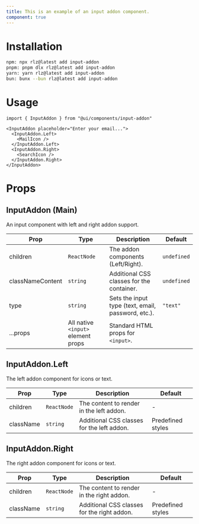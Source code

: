 ```yaml
---
title: This is an example of an input addon component.
component: true
---
```


<ComponentPreview name="inputAddon" />

# Installation
```bash
npm: npx rlz@latest add input-addon
pnpm: pnpm dlx rlz@latest add input-addon
yarn: yarn rlz@latest add input-addon
bun: bunx --bun rlz@latest add input-addon
```

# Usage
```tsx
import { InputAddon } from "@ui/components/input-addon"
```

```tsx
<InputAddon placeholder="Enter your email...">
  <InputAddon.Left>
    <MailIcon />
  </InputAddon.Left>
  <InputAddon.Right>
    <SearchIcon />
  </InputAddon.Right>
</InputAddon>
```

# Props
<Separator orientation="horizontal" />
<ComponentProps name="inputAddon" />

<MarkdownFallback>

## InputAddon (Main)

An input component with left and right addon support.

| Prop | Type | Description | Default |
|------|------|-------------|---------|
| children | `ReactNode` | The addon components (Left/Right). | `undefined` |
| classNameContent | `string` | Additional CSS classes for the container. | `undefined` |
| type | `string` | Sets the input type (text, email, password, etc.). | `"text"` |
| ...props | All native `<input>` element props | Standard HTML props for `<input>`. |  |

## InputAddon.Left

The left addon component for icons or text.

| Prop | Type | Description | Default |
|------|------|-------------|---------|
| children | `ReactNode` | The content to render in the left addon. | - |
| className | `string` | Additional CSS classes for the left addon. | Predefined styles |

## InputAddon.Right

The right addon component for icons or text.

| Prop | Type | Description | Default |
|------|------|-------------|---------|
| children | `ReactNode` | The content to render in the right addon. | - |
| className | `string` | Additional CSS classes for the right addon. | Predefined styles |

</MarkdownFallback>
